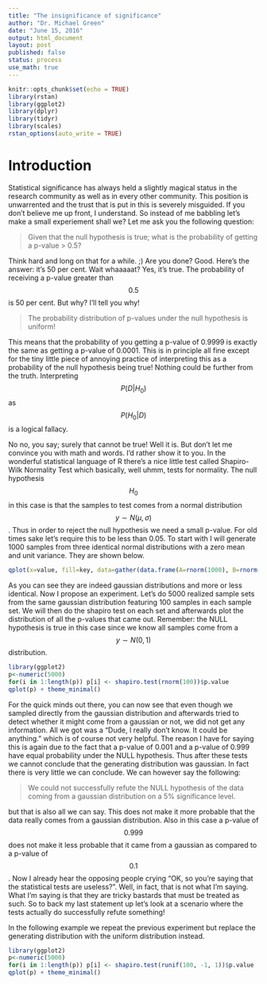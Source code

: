 ```yaml
---
title: "The insignificance of significance"
author: "Dr. Michael Green"
date: "June 15, 2016"
output: html_document
layout: post
published: false
status: process
use_math: true
---
```



```r
knitr::opts_chunk$set(echo = TRUE)
library(rstan)
library(ggplot2)
library(dplyr)
library(tidyr)
library(scales)
rstan_options(auto_write = TRUE)
```

# Introduction

Statistical significance has always held a slightly magical status in the research community as well as in every other community. This position is unwarrented and the trust that is put in this is severely misguided. If you don't believe me up front, I understand. So instead of me babbling let's make a small experiement shall we? Let me ask you the following question:

> Given that the null hypothesis is true; what is the probability of getting a p-value > 0.5?

Think hard and long on that for a while. ;) Are you done? Good. Here's the answer: it's 50 per cent. Wait whaaaaat? Yes, it's true. The probability of receiving a p-value greater than $$0.5$$ is 50 per cent. But why? I'll tell you why!

> The probability distribution of p-values under the null hypothesis is uniform!

This means that the probability of you getting a p-value of 0.9999 is exactly the same as getting a p-value of 0.0001. This is in principle all fine except for the tiny little piece of annoying practice of interpreting this as a probability of the null hypothesis being true! Nothing could be further from the truth. Interpreting $$P(D|H_0)$$ as $$P(H_0|D)$$ is a logical fallacy. 

No no, you say; surely that cannot be true! Well it is. But don't let me convince you with math and words. I'd rather show it to you. In the wonderful statistical language of R there's a nice little test called Shapiro-Wilk Normality Test which basically, well uhmm, tests for normality. The null hypothesis $$H_0$$ in this case is that the samples to test comes from a normal distribution $$y\sim N(\mu, \sigma)$$. Thus in order to reject the null hypothesis we need a small p-value. For old times sake let's require this to be less than $0.05$. To start with I will generate 1000 samples from three identical normal distributions with a zero mean and unit variance. They are shown below.

```r
qplot(x=value, fill=key, data=gather(data.frame(A=rnorm(1000), B=rnorm(1000), C=rnorm(1000))), geom="density", alpha=0.7) + theme_minimal() + scale_fill_brewer(type="qual") + xlim(c(-4.5, 4.5)) + xlab("y")
```

As you can see they are indeed gaussian distributions and more or less identical. Now I propose an experiment. Let's do 5000 realized sample sets from the same gaussian distribution featuring 100 samples in each sample set. We will then do the shapiro test on each set and afterwards plot the distribution of all the p-values that came out. Remember: the NULL hypothesis is true in this case since we know all samples come from a $$y\sim N(0, 1)$$ distribution.

```r
library(ggplot2)
p<-numeric(5000)
for(i in 1:length(p)) p[i] <- shapiro.test(rnorm(100))$p.value
qplot(p) + theme_minimal()
```

For the quick minds out there, you can now see that even though we sampled directly from the gaussian distribution and afterwards tried to detect whether it might come from a gaussian or not, we did not get any information. All we got was a "Dude, I really don't know. It could be anything." which is of course not very helpful. The reason I have for saying this is again due to the fact that a p-value of 0.001 and a p-value of 0.999 have equal probability under the NULL hypothesis. Thus after these tests we cannot conclude that the generating distribution was gaussian. In fact there is very little we can conclude. We can however say the following:

> We could not successfully refute the NULL hypothesis of the data coming from a gaussian distribution on a 5% significance level.

but that is also all we can say. This does not make it more probable that the data really comes from a gaussian distribution. Also in this case a p-value of $$0.999$$ does not make it less probable that it came from a gaussian as compared to a p-value of $$0.1$$. Now I already hear the opposing people crying "OK, so you're saying that the statistical tests are useless?". Well, in fact, that is not what I'm saying. What I'm saying is that they are tricky bastards that must be treated as such. So to back my last statement up let's look at a scenario where the tests actually do successfully refute something!

In the following example we repeat the previous experiment but replace the generating distribution with the uniform distribution instead. 

```r
library(ggplot2)
p<-numeric(5000)
for(i in 1:length(p)) p[i] <- shapiro.test(runif(100, -1, 1))$p.value
qplot(p) + theme_minimal()
```
